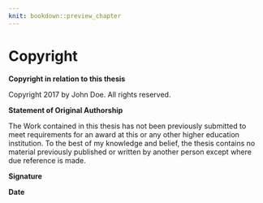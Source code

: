```yaml
---
knit: bookdown::preview_chapter
---
```


# Copyright

**Copyright in relation to this thesis**
  
  \copyright Copyright 2017 by John Doe. All rights reserved.

**Statement of Original Authorship**
  
The Work contained in this thesis has not been previously submitted to meet requirements for an award at this or any other higher education institution. To the best of my knowledge and belief, the thesis contains no material previously published or written by another person except where due reference is made.

**Signature**
  
**Date**
